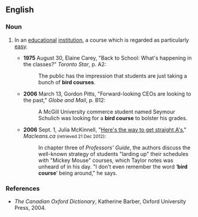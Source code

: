 ==English==

===Noun===
{{en-noun|head=[[bird]] [[course]]}}

# {{context|Canada|lang=en}} In an [[educational]] [[institution]], a course which is regarded as particularly [[easy]].
#* '''1975''' August 30, Elaine Carey, "Back to School: What's happening in the classes?" ''Toronto Star'', p. A2:
#*: The public has the impression that students are just taking a bunch of '''bird courses'''.
#* '''2006''' March 13, Gordon Pitts, "Forward-looking CEOs are looking to the past," ''Globe and Mail'', p. B12:
#*: A McGill University commerce student named Seymour Schulich was looking for a '''bird course''' to bolster his grades.
#* '''2006''' Sept. 1, Julia McKinnell, "[http://www.macleans.ca/article.jsp?content=20060911_133240_133240 Here's the way to get straight A's]," ''Macleans.ca'' <small>(retrieved 21 Dec 2012)</small>:
#*: In chapter three of ''Professors' Guide'', the authors discuss the well-known strategy of students "larding up" their schedules with "Mickey Mouse" courses, which Taylor notes was unheard of in his day. "I don't even remember the word ‘'''bird course'''’ being around," he says.

===References===
* ''The Canadian Oxford Dictionary'', Katherine Barber, Oxford University Press, 2004.